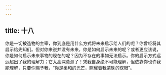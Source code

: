```yaml
---
---
---
```

title: 十八
---

你是一切被造物的主宰，你到底是用什么方式将未来启示给人们的呢？你曾经将其启示给先知们。但对你来说并没有未来，你是如何启示未来的呢？或者更应该说，你是如何启示未来事物的现在的呢？因为不存在的事物无法启示。你的启示方式远远超出了我的理解力；它太高深莫测了！凭我自身绝不可能理解，但依靠你也许我能理解，只要你赐予我，“你是柔和的光芒，照耀着我蒙昧的双眼”。